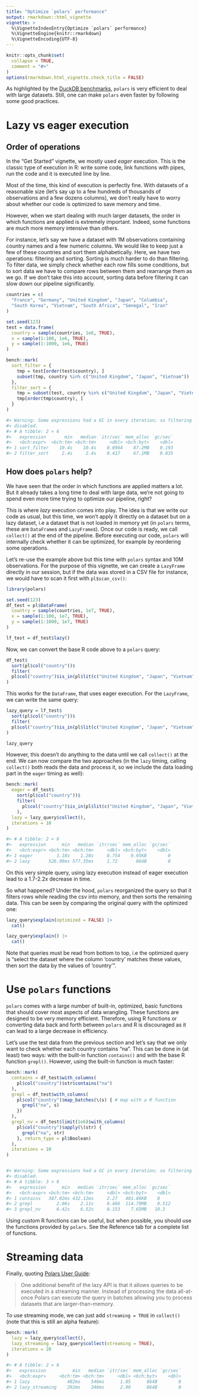 ```yaml
---
title: "Optimize `polars` performance"
output: rmarkdown::html_vignette
vignette: >
  %\VignetteIndexEntry{Optimize `polars` performance}
  %\VignetteEngine{knitr::rmarkdown}
  %\VignetteEncoding{UTF-8}
---
```


```r
knitr::opts_chunk$set(
  collapse = TRUE,
  comment = "#>"
)
options(rmarkdown.html_vignette.check_title = FALSE)
```


As highlighted by the [DuckDB benchmarks](https://duckdblabs.github.io/db-benchmark/),
`polars` is very efficient to deal with large datasets. Still, one can make `polars`
even faster by following some good practices.


# Lazy vs eager execution

## Order of operations

In the "Get Started" vignette, we mostly used *eager* execution. This is the
classic type of execution in R: write some code, link functions with pipes, run
the code and it is executed line by line.

Most of the time, this kind of execution is perfectly fine. With datasets of a
reasonable size (let's say up to a few hundreds of thousands of observations and
a few dozens columns), we don't really have to worry about whether our code is
optimized to save memory and time.

However, when we start dealing with much larger datasets, the order in which
functions are applied is extremely important. Indeed, some functions are much
more memory intensive than others.

For instance, let's say we have a dataset with 1M observations containing
country names and a few numeric columns. We would like to keep just a few of
these countries and sort them alphabetically. Here, we have two operations:
filtering and sorting. Sorting is much harder to do than filtering. To filter
data, we simply check whether each row fills some conditions, but to sort data
we have to compare rows between them and rearrange them as we go. If we don't
take this into account, sorting data before filtering it can slow down our
pipeline significantly.

```r
countries = c(
  "France", "Germany", "United Kingdom", "Japan", "Columbia",
  "South Korea", "Vietnam", "South Africa", "Senegal", "Iran"
)

set.seed(123)
test = data.frame(
  country = sample(countries, 1e6, TRUE),
  x = sample(1:100, 1e6, TRUE),
  y = sample(1:1000, 1e6, TRUE)
)
```

```r
bench::mark(
  sort_filter = {
    tmp = test[order(test$country), ]
    subset(tmp, country %in% c("United Kingdom", "Japan", "Vietnam"))
  },
  filter_sort = {
    tmp = subset(test, country %in% c("United Kingdom", "Japan", "Vietnam"))
    tmp[order(tmp$country), ]
  }
)

#> Warning: Some expressions had a GC in every iteration; so filtering is
#> disabled.
#> # A tibble: 2 × 6
#>   expression       min   median `itr/sec` mem_alloc `gc/sec`
#>   <bch:expr>  <bch:tm> <bch:tm>     <dbl> <bch:byt>    <dbl>
#> 1 sort_filter    10.4s    10.4s    0.0964    87.2MB    0.193
#> 2 filter_sort     2.4s     2.4s    0.417     67.1MB    0.835
```




## How does `polars` help?

We have seen that the order in which functions are applied matters a lot. But it
already takes a long time to deal with large data, we're not going to spend even
more time trying to optimize our pipeline, right?

This is where *lazy* execution comes into play. The idea is that we write our
code as usual, but this time, we won't apply it directly on a dataset but on a
lazy dataset, i.e a dataset that is not loaded in memory yet (in `polars` terms,
these are `DataFrame`s and `LazyFrame`s). Once our code is ready, we
call `collect()` at the end of the pipeline. Before executing our code, `polars`
will internally check whether it can be optimized, for example by reordering
some operations.

Let's re-use the example above but this time with `polars` syntax and 10M
observations. For the purpose of this vignette, we can create a `LazyFrame`
directly in our session, but if the data was stored in a CSV file for instance,
we would have to scan it first with `pl$scan_csv()`:


```r
library(polars)

set.seed(123)
df_test = pl$DataFrame(
  country = sample(countries, 1e7, TRUE),
  x = sample(1:100, 1e7, TRUE),
  y = sample(1:1000, 1e7, TRUE)
)

lf_test = df_test$lazy()
```

Now, we can convert the base R code above to a `polars` query:

```r
df_test$
  sort(pl$col("country"))$
  filter(
  pl$col("country")$is_in(pl$lit(c("United Kingdom", "Japan", "Vietnam")))
)
```

This works for the `DataFrame`, that uses eager execution. For the `LazyFrame`, we can write the same query:

```r
lazy_query = lf_test$
  sort(pl$col("country"))$
  filter(
  pl$col("country")$is_in(pl$lit(c("United Kingdom", "Japan", "Vietnam")))
)

lazy_query
```

However, this doesn't do anything to the data until we call `collect()` at the
end. We can now compare the two approaches (in the `lazy` timing, calling `collect()`
both reads the data and process it, so we include the data loading part in the
`eager` timing as well):

```r
bench::mark(
  eager = df_test$
    sort(pl$col("country"))$
    filter(
      pl$col("country")$is_in(pl$lit(c("United Kingdom", "Japan", "Vietnam")))
    ),
  lazy = lazy_query$collect(),
  iterations = 10
)

#> # A tibble: 2 × 6
#>   expression      min   median `itr/sec` mem_alloc `gc/sec`
#>   <bch:expr> <bch:tm> <bch:tm>     <dbl> <bch:byt>    <dbl>
#> 1 eager         1.18s    1.28s     0.754    9.95KB        0
#> 2 lazy       526.98ms 577.35ms     1.72       864B        0
```


On this very simple query, using lazy execution instead of eager execution lead
to a 1.7-2.2x decrease in time.

So what happened? Under the hood, `polars` reorganized the query so that it
filters rows while reading the csv into memory, and then sorts the remaining
data. This can be seen by comparing the original query with the optimized one:

```r
lazy_query$explain(optimized = FALSE) |>
  cat()

lazy_query$explain() |>
  cat()
```


Note that queries must be read from bottom to top, i.e the optimized query
is "select the dataset where the column 'country' matches these values, then sort
the data by the values of 'country'".


# Use `polars` functions

`polars` comes with a large number of built-in, optimized, basic functions that
should cover most aspects of data wrangling. These functions are designed to be
very memory efficient. Therefore, using R functions or converting data back and
forth between `polars` and R is discouraged as it can lead to a large decrease in
efficiency.

Let's use the test data from the previous section and let's say that we only want
to check whether each country contains "na". This can be done in (at least) two
ways: with the built-in function `contains()` and with the base R function
`grepl()`. However, using the built-in function is much faster:

```r
bench::mark(
  contains = df_test$with_columns(
    pl$col("country")$str$contains("na")
  ),
  grepl = df_test$with_columns(
    pl$col("country")$map_batches(\(s) { # map with a R function
      grepl("na", s)
    })
  ),
  grepl_nv = df_test$limit(1e6)$with_columns(
    pl$col("country")$apply(\(str) {
      grepl("na", str)
    }, return_type = pl$Boolean)
  ),
  iterations = 10
)


#> Warning: Some expressions had a GC in every iteration; so filtering is
#> disabled.
#> # A tibble: 3 × 6
#>   expression      min   median `itr/sec` mem_alloc `gc/sec`
#>   <bch:expr> <bch:tm> <bch:tm>     <dbl> <bch:byt>    <dbl>
#> 1 contains   387.02ms 432.12ms     2.27   401.86KB    0
#> 2 grepl         2.06s    2.11s     0.466  114.79MB    0.512
#> 3 grepl_nv      6.42s    6.52s     0.153    7.65MB   10.3
```

Using custom R functions can be useful, but when possible, you should use the
functions provided by `polars`. See the Reference tab for a complete list of
functions.


# Streaming data

Finally, quoting [Polars User Guide](https://pola-rs.github.io/polars-book/user-guide/concepts/streaming/):

> One additional benefit of the lazy API is that it allows queries to be executed
> in a streaming manner. Instead of processing the data all-at-once Polars can
> execute the query in batches allowing you to process datasets that are
> larger-than-memory.


To use streaming mode, we can just add `streaming = TRUE` in `collect()` (note
that this is still an alpha feature):

```r
bench::mark(
  lazy = lazy_query$collect(),
  lazy_streaming = lazy_query$collect(streaming = TRUE),
  iterations = 20
)

#> # A tibble: 2 × 6
#>   expression          min   median `itr/sec` mem_alloc `gc/sec`
#>   <bch:expr>     <bch:tm> <bch:tm>     <dbl> <bch:byt>    <dbl>
#> 1 lazy              482ms    546ms      1.85      864B        0
#> 2 lazy_streaming    292ms    346ms      2.90      864B        0
```
